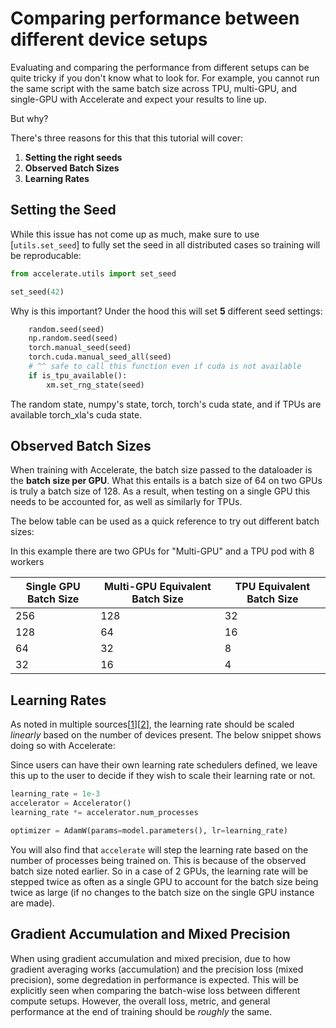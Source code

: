 <!--Copyright 2022 The HuggingFace Team. All rights reserved.

Licensed under the Apache License, Version 2.0 (the "License"); you may not use this file except in compliance with
the License. You may obtain a copy of the License at

http://www.apache.org/licenses/LICENSE-2.0

Unless required by applicable law or agreed to in writing, software distributed under the License is distributed on
an "AS IS" BASIS, WITHOUT WARRANTIES OR CONDITIONS OF ANY KIND, either express or implied. See the License for the
specific language governing permissions and limitations under the License.
-->

# Comparing performance between different device setups

Evaluating and comparing the performance from different setups can be quite tricky if you don't know what to look for.
For example, you cannot run the same script with the same batch size across TPU, multi-GPU, and single-GPU with Accelerate 
and expect your results to line up. 

But why?

There's three reasons for this that this tutorial will cover: 

1. **Setting the right seeds**
2. **Observed Batch Sizes**
3. **Learning Rates**

## Setting the Seed 

While this issue has not come up as much, make sure to use [`utils.set_seed`] to fully set the seed in all distributed cases so training will be reproducable:

```python
from accelerate.utils import set_seed

set_seed(42)
```

Why is this important? Under the hood this will set **5** different seed settings:

```python
    random.seed(seed)
    np.random.seed(seed)
    torch.manual_seed(seed)
    torch.cuda.manual_seed_all(seed)
    # ^^ safe to call this function even if cuda is not available
    if is_tpu_available():
        xm.set_rng_state(seed)
```

The random state, numpy's state, torch, torch's cuda state, and if TPUs are available torch_xla's cuda state.

## Observed Batch Sizes 

When training with Accelerate, the batch size passed to the dataloader is the **batch size per GPU**. What this entails is 
a batch size of 64 on two GPUs is truly a batch size of 128. As a result, when testing on a single GPU this needs to be accounted for,
as well as similarly for TPUs. 

The below table can be used as a quick reference to try out different batch sizes:

<Tip>

In this example there are two GPUs for "Multi-GPU" and a TPU pod with 8 workers

</Tip>

| Single GPU Batch Size | Multi-GPU Equivalent Batch Size | TPU Equivalent Batch Size |
|-----------------------|---------------------------------|---------------------------|
| 256                   | 128                             | 32                        |
| 128                   | 64                              | 16                        |
| 64                    | 32                              | 8                         |
| 32                    | 16                              | 4                         |

## Learning Rates 

As noted in multiple sources[[1](https://aws.amazon.com/blogs/machine-learning/scalable-multi-node-deep-learning-training-using-gpus-in-the-aws-cloud/)][[2](https://docs.nvidia.com/clara/tlt-mi_archive/clara-train-sdk-v2.0/nvmidl/appendix/training_with_multiple_gpus.html)], the learning rate should be scaled *linearly* based on the number of devices present. The below 
snippet shows doing so with Accelerate:

<Tip>

Since users can have their own learning rate schedulers defined, we leave this up to the user to decide if they wish to scale their 
learning rate or not.
 
</Tip>

```python
learning_rate = 1e-3
accelerator = Accelerator()
learning_rate *= accelerator.num_processes

optimizer = AdamW(params=model.parameters(), lr=learning_rate)
```

You will also find that `accelerate` will step the learning rate based on the number of processes being trained on. This is because 
of the observed batch size noted earlier. So in a case of 2 GPUs, the learning rate will be stepped twice as often as a single GPU
to account for the batch size being twice as large (if no changes to the batch size on the single GPU instance are made).

## Gradient Accumulation and Mixed Precision

When using gradient accumulation and mixed precision, due to how gradient averaging works (accumulation) and the precision loss (mixed precision), 
some degredation in performance is expected. This will be explicitly seen when comparing the batch-wise loss between different compute 
setups. However, the overall loss, metric, and general performance at the end of training should be _roughly_ the same.